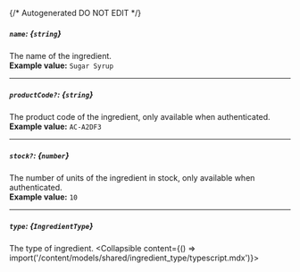 {/* Autogenerated DO NOT EDIT  */}

##### `name`: *{`string`}*
The name of the ingredient.
<br/>
**Example value:** `Sugar Syrup`

---
##### `productCode?`: *{`string`}*
The product code of the ingredient, only available when authenticated.
<br/>
**Example value:** `AC-A2DF3`

---
##### `stock?`: *{`number`}*
The number of units of the ingredient in stock, only available when authenticated.
<br/>
**Example value:** `10`

---
##### `type`: *{`IngredientType`}*
The type of ingredient.
<Collapsible content={() => import('/content/models/shared/ingredient_type/typescript.mdx')}>
</Collapsible>

